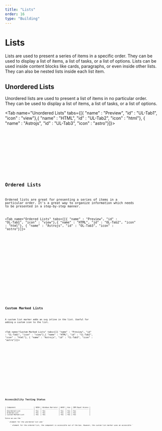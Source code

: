 ```yaml
---
title: "Lists"
order: 16
type: "Building"
---
```



# Lists

Lists are used to present a series of items in a specific order. They can be used to display a list of items, a list of tasks, or a list of options. Lists can be used inside content blocks like cards, paragraphs, or even inside other lists. They can also be nested lists inside each list item.

## Unordered Lists

Unordered lists are used to present a list of items in no particular order. They can be used to display a list of items, a list of tasks, or a list of options.

<Tab name="Unordered Lists" tabs={[{ "name" : "Preview", "id" : "UL-Tab1", "icon" : "view"},{ "name" : "HTML", "id" : "UL-Tab2", "icon" : "html"}, { "name" : "Astrojs", "id" : "UL-Tab3", "icon" : "astro"}]}>

<section id ="UL-Tab1-panel" role="tabpanel" data-role="tabpanel" aria-labelledby="UL-Tab1">
<div class="flex items-center justify-center p-6">
<UList />
</div>

</section>

<section id ="UL-Tab2-panel" role="tabpanel" data-role="tabpanel" aria-labelledby="UL-Tab2" class="hidden">

<Code code={UListCode} lang="html" wrap="true" data-pagefind-ignore />

</section>

<section id ="UL-Tab3-panel" role="tabpanel" data-role="tabpanel" aria-labelledby="UL-Tab3" class="hidden">

<Code
  code={UListCodeAstro}
  lang="astro"
  title="UList.astro"
  wrap="true"
  data-pagefind-ignore
/>

</section>

</Tab>

## Ordered Lists

Ordered lists are great for presenting a series of items in a particular order. It's a great way to organize information which needs to be presented in a step-by-step manner.

<Tab name="Ordered Lists" tabs={[{ "name" : "Preview", "id" : "OL-Tab1", "icon" : "view"},{ "name" : "HTML", "id" : "OL-Tab2", "icon" : "html"}, { "name" : "Astrojs", "id" : "OL-Tab3", "icon" : "astro"}]}>

<section id ="OL-Tab1-panel" role="tabpanel" data-role="tabpanel" aria-labelledby="OL-Tab1">
<div class="flex items-center justify-center p-6">
<OList />
</div>

</section>

<section id ="OL-Tab2-panel" role="tabpanel" data-role="tabpanel" aria-labelledby="OL-Tab2" class="hidden">

<Code code={OListCode} lang="html" wrap="true" data-pagefind-ignore />

</section>

<section id ="OL-Tab3-panel" role="tabpanel" data-role="tabpanel" aria-labelledby="OL-Tab3" class="hidden">

<Code
  code={OListCodeAstro}
  lang="astro"
  title="OList.astro"
  wrap="true"
  data-pagefind-ignore
/>

</section>

</Tab>

## Custom Marked Lists

A custom list marker adds an svg inline in the list. Useful for adding a custom icon to the list.

<Tab name="Custom Marked Lists" tabs={[{ "name" : "Preview", "id" : "CL-Tab1", "icon" : "view"},{ "name" : "HTML", "id" : "CL-Tab2", "icon" : "html"}, { "name" : "Astrojs", "id" : "CL-Tab3", "icon" : "astro"}]}>

<section id ="CL-Tab1-panel" role="tabpanel" data-role="tabpanel" aria-labelledby="CL-Tab1" >
<div class="flex w-full items-center justify-center p-6">
<CustomList />
</div>

</section>

<section id ="CL-Tab2-panel" role="tabpanel" data-role="tabpanel" aria-labelledby="CL-Tab2" class="hidden">

<Code code={CustomListCode} lang="html" wrap="true" data-pagefind-ignore />

</section>

<section id ="CL-Tab3-panel" role="tabpanel" data-role="tabpanel" aria-labelledby="CL-Tab3" class="hidden">

<Code
  code={CustomListCodeAstro}
  lang="astro"
  title="CustomList.astro"
  wrap="true"
  data-pagefind-ignore
/>

</section>

</Tab>

## Accessibility Testing Status

<TableWrapper>
| Component                   | NVDA | Windows Narrator | WAVE | Axe | IBM Equal Access |
| --------------------------- | ---- | ---------------- | ---- | --- | ---------------- |
| Unordered List              | Yes  | Yes              | Yes  | Yes | Yes              |
| Ordered List                | Yes  | Yes              | Yes  | Yes | Yes              |
| Custom Marked List          | Yes  | Yes              | Yes  | Yes | Yes              |
</TableWrapper>
Since we use the `<ul>` element for the unordered list and `<ol>` element for the ordered list, the component is accessible out of the box. However, the custom list marker uses an accessible `<svg>` element by giving it the role of `img` and aria-labelled by `title`.
